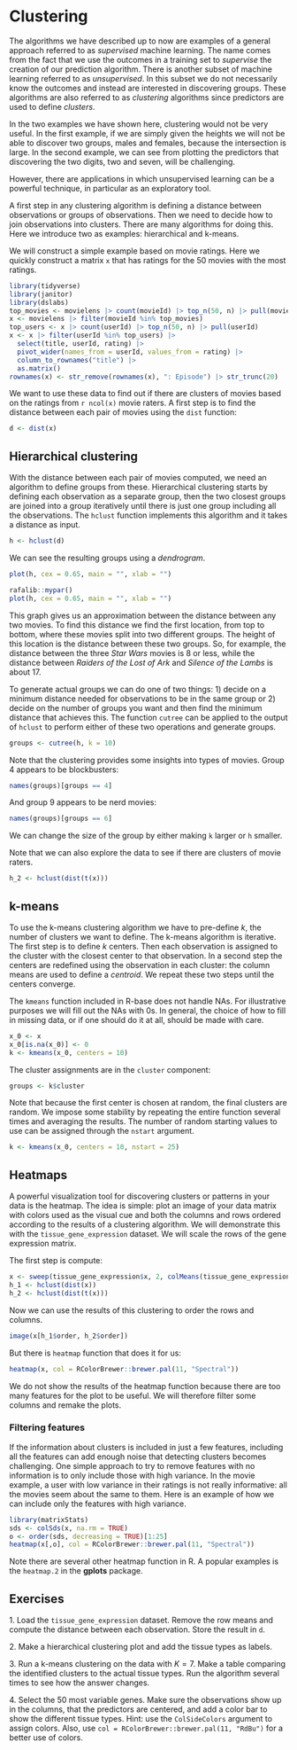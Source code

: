 # Clustering {#sec-clustering}

The algorithms we have described up to now are examples of a general approach referred to as _supervised_ machine learning. The name comes from the fact that we use the outcomes in a training set to _supervise_ the creation of our prediction algorithm. There is another subset of machine learning referred to as _unsupervised_. In this subset we do not necessarily know the outcomes and instead are interested in discovering groups. These algorithms are also referred to as _clustering_ algorithms since predictors are used to define _clusters_. 

In the two examples we have shown here, clustering would not be very useful. In the first example, if we are simply given the heights we will not be able to discover two groups, males and females, because the intersection is large. In the second example, we can see from plotting the predictors that discovering the two digits, two and seven, will be challenging.

However, there are applications in which unsupervised learning can be a powerful technique, in particular as an exploratory tool. 

A first step in any clustering algorithm is defining a distance between observations or groups of observations. Then we need to decide how to join observations into clusters. There are many algorithms for doing this. Here we introduce two as examples: hierarchical and k-means.

We will construct a simple example based on movie ratings. Here we quickly construct a matrix `x` that has ratings for the 50 movies with the most ratings.

```r
library(tidyverse)
library(janitor)
library(dslabs)
top_movies <- movielens |> count(movieId) |> top_n(50, n) |> pull(movieId)
x <- movielens |> filter(movieId %in% top_movies) 
top_users <- x |> count(userId) |> top_n(50, n) |> pull(userId)
x <- x |> filter(userId %in% top_users) |>
  select(title, userId, rating) |>
  pivot_wider(names_from = userId, values_from = rating) |>
  column_to_rownames("title") |>
  as.matrix()
rownames(x) <- str_remove(rownames(x), ": Episode") |> str_trunc(20)
```

We want to use these data to find out if there are clusters of movies based on the ratings from  `r ncol(x)` movie raters. A first step is to find the distance between each pair of movies using the `dist` function: 

```r
d <- dist(x)
```

## Hierarchical clustering

With the distance between each pair of movies computed, we need an algorithm to define groups from these. Hierarchical clustering starts by defining each observation as a separate group, then the two closest groups are joined into a group iteratively until there is just one group including all the observations. The `hclust` function implements this algorithm and it takes a distance as input.

```r
h <- hclust(d)
```

We can see the resulting groups using a _dendrogram_. 

```r
plot(h, cex = 0.65, main = "", xlab = "")
```

```r
rafalib::mypar()
plot(h, cex = 0.65, main = "", xlab = "")
```

This graph gives us an approximation between the distance between any two movies. To find this distance we find the first location, from top to bottom, where these movies split into two different groups. The height of this location is the distance between these two groups. So, for example, the distance between the three _Star Wars_ movies is 8 or less, while the distance between _Raiders of the Lost of Ark_ and _Silence of the Lambs_ is about 17.

To generate actual groups we can do one of two things: 1) decide on a minimum distance needed for observations to be in the same group or 2) decide on the number of groups you want and then find the minimum distance that achieves this. The function `cutree` can be applied to the output of `hclust` to perform either of these two operations and generate groups.

```r
groups <- cutree(h, k = 10)
```

Note that the clustering provides some insights into types of movies. Group 4 appears to be 
blockbusters:

```r
names(groups)[groups == 4]
```

And group 9 appears to be nerd movies:

```r
names(groups)[groups == 6]
```

We can change the size of the group by either making `k` larger or `h` smaller. 

Note that we can also explore the data to see if there are clusters of movie raters.

```r
h_2 <- hclust(dist(t(x)))
```


## k-means

To use the k-means clustering algorithm we have to pre-define $k$, the number of clusters we want to define. The k-means algorithm is iterative.
The first step is to define $k$ centers. Then each observation is assigned to the cluster with the closest center to that observation. In a second step the centers are redefined using the observation in each cluster: the column means are used to define a _centroid_. We repeat these two steps until the centers converge.

The `kmeans` function included in R-base does not handle NAs. For illustrative purposes we will fill out the NAs with 0s. In general, the choice of how to fill in missing data, or if one should do it at all, should be made with care.

```r
x_0 <- x
x_0[is.na(x_0)] <- 0
k <- kmeans(x_0, centers = 10)
```

The cluster assignments are in the `cluster` component:

```r
groups <- k$cluster
```

Note that because the first center is chosen at random, the final clusters are random. We impose some stability by repeating the entire function several times and averaging the results. The number of random starting values to use can be assigned through the `nstart` argument.

```r
k <- kmeans(x_0, centers = 10, nstart = 25)
```

## Heatmaps

A powerful visualization tool for discovering clusters or patterns in your data is the heatmap. The idea is simple: plot an image of your data matrix with colors used as the visual cue and both the columns and rows ordered according to the results of a clustering algorithm. We will demonstrate this with the `tissue_gene_expression` dataset. We will scale the rows of the gene expression matrix.

The first step is compute: 

```r
x <- sweep(tissue_gene_expression$x, 2, colMeans(tissue_gene_expression$x))
h_1 <- hclust(dist(x))
h_2 <- hclust(dist(t(x)))
```


Now we can use the results of this clustering to order the rows and columns.

```r
image(x[h_1$order, h_2$order])
```

But there is `heatmap` function that does it for us:

```r
heatmap(x, col = RColorBrewer::brewer.pal(11, "Spectral"))
```

We do not show the results of the heatmap function because there are too many features for the plot to be useful. We will therefore filter some columns and remake the plots.

### Filtering features

If the information about clusters is included in just a few features, including all the features can add enough noise that detecting clusters 
becomes challenging. One simple approach to try to remove features with no information is to only include those with high variance. In the movie example, a user with low variance in their ratings is not really informative: all the movies seem about the same to them. Here is an example of how we can include only the features with high variance.

```r
library(matrixStats)
sds <- colSds(x, na.rm = TRUE)
o <- order(sds, decreasing = TRUE)[1:25]
heatmap(x[,o], col = RColorBrewer::brewer.pal(11, "Spectral"))
```

Note there are several other heatmap function in R. A popular examples is the `heatmap.2` in the **gplots** package.

## Exercises 

1\. Load the `tissue_gene_expression` dataset. Remove the row means and compute the distance between each observation. Store the result in `d`.


2\. Make a hierarchical clustering plot and add the tissue types as labels.


3\. Run a k-means clustering on the data with $K=7$. Make a table comparing the identified clusters to the actual tissue types. Run the algorithm several times to see how the answer changes.


4\. Select the 50 most variable genes. Make sure the observations show up in the columns, that the predictors are centered, and add a color bar to show the different tissue types. Hint: use the `ColSideColors` argument to assign colors. Also, use `col = RColorBrewer::brewer.pal(11, "RdBu")` for a better use of colors.

